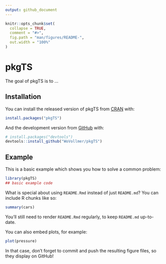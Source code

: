 ```yaml
---
output: github_document
---
```


<!-- README.md is generated from README.Rmd. Please edit that file -->

```r
knitr::opts_chunk$set(
  collapse = TRUE,
  comment = "#>",
  fig.path = "man/figures/README-",
  out.width = "100%"
)
```

# pkgTS

<!-- badges: start -->
<!-- badges: end -->

The goal of pkgTS is to ...

## Installation

You can install the released version of pkgTS from [CRAN](https://CRAN.R-project.org) with:

``` r
install.packages("pkgTS")
```

And the development version from [GitHub](https://github.com/) with:

``` r
# install.packages("devtools")
devtools::install_github("WoVollmer/pkgTS")
```
## Example

This is a basic example which shows you how to solve a common problem:

```r
library(pkgTS)
## basic example code
```

What is special about using `README.Rmd` instead of just `README.md`? You can include R chunks like so:

```r
summary(cars)
```

You'll still need to render `README.Rmd` regularly, to keep `README.md` up-to-date.

You can also embed plots, for example:

```r
plot(pressure)
```

In that case, don't forget to commit and push the resulting figure files, so they display on GitHub!
